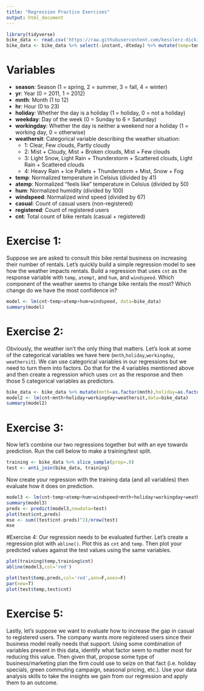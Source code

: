 ---
title: "Regression Practice Exercises"
output: html_document
---

```{r}
library(tidyverse)
bike_data <- read.csv('https://raw.githubusercontent.com/kesslerz-dickinson/Data180_S25/refs/heads/main/In-class%20Exercises/Regression%20Exercises/hour.csv')
bike_data <- bike_data %>% select(-instant,-dteday) %>% mutate(temp=temp*41,atemp=atemp*51,hum=hum*100,windspeed=windspeed*67)
```

# Variables

- **season**: Season (1 = spring, 2 = summer, 3 = fall, 4 = winter)
- **yr**: Year (0 = 2011, 1 = 2012)
- **mnth**: Month (1 to 12)
- **hr**: Hour (0 to 23)
- **holiday**: Whether the day is a holiday (1 = holiday, 0 = not a holiday)
- **weekday**: Day of the week (0 = Sunday to 6 = Saturday)
- **workingday**: Whether the day is neither a weekend nor a holiday (1 = working day, 0 = otherwise)
- **weathersit**: Categorical variable describing the weather situation:
  - 1: Clear, Few clouds, Partly cloudy
  - 2: Mist + Cloudy, Mist + Broken clouds, Mist + Few clouds
  - 3: Light Snow, Light Rain + Thunderstorm + Scattered clouds, Light Rain + Scattered clouds
  - 4: Heavy Rain + Ice Pallets + Thunderstorm + Mist, Snow + Fog
- **temp**: Normalized temperature in Celsius (divided by 41)
- **atemp**: Normalized "feels like" temperature in Celsius (divided by 50)
- **hum**: Normalized humidity (divided by 100)
- **windspeed**: Normalized wind speed (divided by 67)
- **casual**: Count of casual users (non-registered)
- **registered**: Count of registered users
- **cnt**: Total count of bike rentals (casual + registered)

# Exercise 1:
Suppose we are asked to consult this bike rental business on increasing their number of rentals. Let's quickly build a simple regression model to see how the weather impacts rentals. Build a regression that uses `cnt` as the response variable with `temp`, `atempt`, and `hum`, and `windspeed`. Which component of the weather seems to change bike rentals the most? Which change do we have the most confidence in?
```{r}
model <- lm(cnt~temp+atemp+hum+windspeed, data=bike_data)
summary(model)
```

# Exercise 2:
Obviously, the weather isn't the only thing that matters. Let's look at some of the categorical variables we have here (`mnth`,`holiday`,`workingday`, `weathersit`). We can use categorical variables in our regressions but we need to turn them into factors. Do that for the 4 variables mentioned above and then create a regression which uses `cnt` as the response and then those 5 categorical variables as predictors.
```{r}
bike_data <- bike_data %>% mutate(mnth=as.factor(mnth),holiday=as.factor(holiday),workingday=as.factor(workingday),weathersit=as.factor(weathersit))
model2 <- lm(cnt~mnth+holiday+workingday+weathersit,data=bike_data)
summary(model2)
```

# Exercise 3:
Now let's combine our two regressions together but with an eye towards prediction. Run the cell below to make a training/test split.
```{r}
training <- bike_data %>% slice_sample(prop=.8)
test <- anti_join(bike_data, training)
```
Now create your regression with the training data (and all variables) then evaluate how it does on prediction.
```{r}
model3 <- lm(cnt~temp+atemp+hum+windspeed+mnth+holiday+workingday+weathersit,data=bike_data)
summary(model3)
preds <- predict(model3,newdata=test)
plot(test$cnt,preds)
mse <- sum((test$cnt-preds)^2)/nrow(test)
mse
```

#Exercise 4:
Our regression needs to be evaluated further. Let's create a regression plot with `abline()`. Plot this as `cnt` and `temp`. Then plot your predicted values against the test values using the same variables. 
```{r}
plot(training$temp,training$cnt)
abline(model3,col='red')

plot(test$temp,preds,col='red',ann=F,axes=F)
par(new=T)
plot(test$temp,test$cnt)
```

# Exercise 5:
Lastly, let's suppose we want to evaluate how to increase the gap in casual to registered users. The company wants more registered users since their business model really needs that support. Using some combination of variables present in this data, identify what factor seem to matter most for reducing this value. Then given that, propose some type of business/marketing plan the firm could use to seize on that fact (i.e. holiday specials, green commuting campaign, seasonal pricing, etc.). Use your data analysis skills to take the insights we gain from our regression and apply them to an outcome.
```{r}

```

